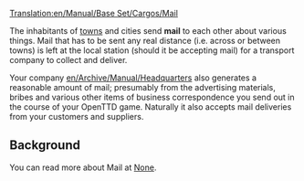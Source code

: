 [[Translation:en/Manual/Base Set/Cargos/Mail]]

{{de/Fracht|name=Mail
|image=Mail.png
|Konsument=[[en/Manual/Towns]], [[en/Archive/Manual/Headquarters]]
|Producent=[[en/Manual/Towns]], [[en/Archive/Manual/Headquarters]]
}}

The inhabitants of [[en/Manual/Towns|towns]] and cities send '''mail''' to each other about various things.  Mail that has to be sent any real distance (i.e. across or between towns) is left at the local station (should it be accepting mail) for a transport company to collect and deliver.

Your company [[en/Archive/Manual/Headquarters]] also generates a reasonable amount of mail; presumably from the advertising materials, bribes and various other items of business correspondence you send out in the course of your OpenTTD game.  Naturally it also accepts mail deliveries from your customers and suppliers.

==Background==
You can read more about Mail at [https://www.wikipedia.org/wiki/Post None].